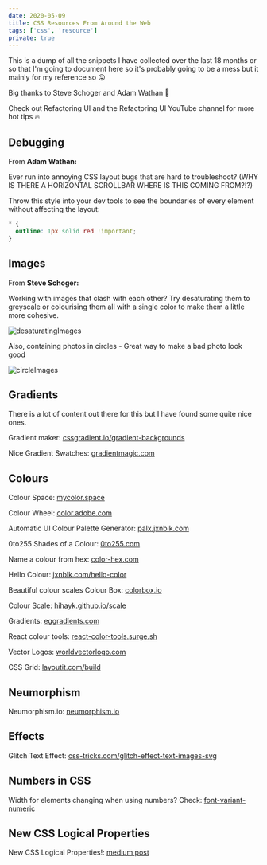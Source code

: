 ```yaml
---
date: 2020-05-09
title: CSS Resources From Around the Web
tags: ['css', 'resource']
private: true
---
```


This is a dump of all the snippets I have collected over the last 18
months or so that I'm going to document here so it's probably going to
be a mess but it mainly for my reference so 😛

Big thanks to Steve Schoger and Adam Wathan 🙏

Check out Refactoring UI and the Refactoring UI YouTube channel for
more hot tips 🔥

## Debugging

From **Adam Wathan:**

Ever run into annoying CSS layout bugs that are hard to troubleshoot?
(WHY IS THERE A HORIZONTAL SCROLLBAR WHERE IS THIS COMING FROM?!?)

Throw this style into your dev tools to see the boundaries of every
element without affecting the layout:

```css
* {
  outline: 1px solid red !important;
}
```

## Images

From **Steve Schoger:**

Working with images that clash with each other? Try desaturating them
to greyscale or colourising them all with a single color to make them
a little more cohesive.

![desaturatingImages](./desaturatingImages.jpg)

Also, containing photos in circles - Great way to make a bad photo
look good

![circleImages](./circleImages.jpg)

## Gradients

There is a lot of content out there for this but I have found some
quite nice ones.

Gradient maker: [cssgradient.io/gradient-backgrounds]

Nice Gradient Swatches: [gradientmagic.com]

## Colours

Colour Space: [mycolor.space]

Colour Wheel: [color.adobe.com]

Automatic UI Colour Palette Generator: [palx.jxnblk.com]

0to255 Shades of a Colour: [0to255.com]

Name a colour from hex: [color-hex.com]

Hello Colour: [jxnblk.com/hello-color]

Beautiful colour scales Colour Box: [colorbox.io]

Colour Scale: [hihayk.github.io/scale]

Gradients: [eggradients.com]

React colour tools: [react-color-tools.surge.sh]

Vector Logos: [worldvectorlogo.com]

CSS Grid: [layoutit.com/build]

## Neumorphism

Neumorphism.io: [neumorphism.io]

## Effects

Glitch Text Effect: [css-tricks.com/glitch-effect-text-images-svg]

## Numbers in CSS

Width for elements changing when using numbers? Check:
[font-variant-numeric]

## New CSS Logical Properties

New CSS Logical Properties!: [medium post]

<!-- Links -->

[cssgradient.io/gradient-backgrounds]:
  https://cssgradient.io/gradient-backgrounds/
[gradientmagic.com]: https://www.gradientmagic.com/#
[https://cssgradient.io]: https://cssgradient.io/
[neumorphism.io]: https://neumorphism.io/#55b9f3
[medium post]:
  https://medium.com/@elad/new-css-logical-properties-bc6945311ce7
[css-tricks.com/glitch-effect-text-images-svg]:
  https://css-tricks.com/glitch-effect-text-images-svg/
[font-variant-numeric]:
  https://developer.mozilla.org/en-US/docs/Web/CSS/font-variant-numeric
[mycolor.space]: https://mycolor.space/?hex=%23663399&sub=1
[color.adobe.com]: https://color.adobe.com
[palx.jxnblk.com]: https://palx.jxnblk.com/
[0to255.com]: https://www.0to255.com/
[color-hex.com]: https://www.color-hex.com/
[jxnblk.com/hello-color]: https://jxnblk.com/hello-color
[colorbox.io]: https://www.colorbox.io/
[hihayk.github.io/scale]: https://hihayk.github.io/scale
[eggradients.com]: https://www.eggradients.com/
[react-color-tools.surge.sh]: https://react-color-tools.surge.sh/
[worldvectorlogo.com]: https://worldvectorlogo.com/search/GraphQL
[layoutit.com/build]: https://www.layoutit.com/build

